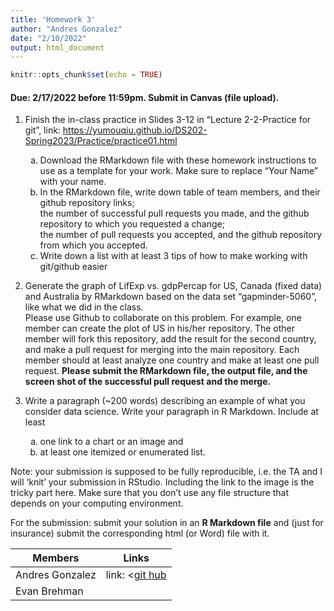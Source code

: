 ---
title: 'Homework 3'
author: "Andres Gonzalez"
date: "2/10/2022"
output: html_document
---

```{r setup, include=FALSE}
knitr::opts_chunk$set(echo = TRUE)
```

#### Due: 2/17/2022 before 11:59pm. Submit in Canvas (file upload).

1.  Finish the in-class practice in Slides 3-12 in "Lecture 2-2-Practice for git", link: <https://yumouqiu.github.io/DS202-Spring2023/Practice/practice01.html>

    a.  Download the RMarkdown file with these homework instructions to use as a template for your work. Make sure to replace "Your Name" with your name.\
    b.  In the RMarkdown file, write down table of team members, and their github repository links;\
        the number of successful pull requests you made, and the github repository to which you requested a change;\
        the number of pull requests you accepted, and the github repository from which you accepted.\
    c.  Write down a list with at least 3 tips of how to make working with git/github easier

2.  Generate the graph of LifExp vs. gdpPercap for US, Canada (fixed data) and Australia by RMarkdown based on the data set "gapminder-5060", like what we did in the class.\
    Please use Github to collaborate on this problem. For example, one member can create the plot of US in his/her repository. The other member will fork this repository, add the result for the second country, and make a pull request for merging into the main repository. Each member should at least analyze one country and make at least one pull request. **Please submit the RMarkdown file, the output file, and the screen shot of the successful pull request and the merge.**

3.  Write a paragraph (\~200 words) describing an example of what you consider data science. Write your paragraph in R Markdown. Include at least

    a.  one link to a chart or an image and
    b.  at least one itemized or enumerated list.

Note: your submission is supposed to be fully reproducible, i.e. the TA and I will 'knit' your submission in RStudio. Including the link to the image is the tricky part here. Make sure that you don't use any file structure that depends on your computing environment.

For the submission: submit your solution in an **R Markdown file** and (just for insurance) submit the corresponding html (or Word) file with it.

| Members         | Links |
|-----------------|-------|
| Andres Gonzalez |link: <[git hub](https://github.com/Gandres16/HW3)|
| Evan Brehman    |       |
